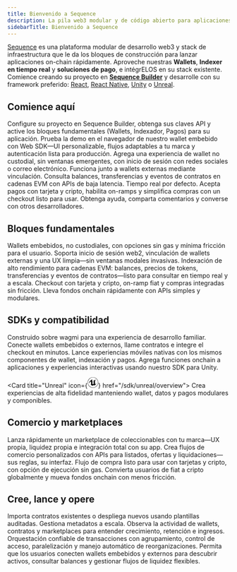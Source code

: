 ```yaml
---
title: Bienvenido a Sequence
description: La pila web3 modular y de código abierto para aplicaciones onchain
sidebarTitle: Bienvenido a Sequence
---
```


[Sequence](https://sequence.xyz/) es una plataforma modular de desarrollo web3 y stack de infraestructura que le da los bloques de construcción para lanzar aplicaciones on-chain rápidamente. Aproveche nuestras **Wallets**, **Indexer en tiempo real** y **soluciones de pago**, e intégrELOS en su stack existente. Comience creando su proyecto en **[Sequence Builder](https://sequence.build/)** y desarrolle con su framework preferido: [React](/sdk/web/overview), [React Native](/sdk/mobile), [Unity](/sdk/unity/overview) o [Unreal](/sdk/unreal/overview).

## Comience aquí

<CardGroup cols={2}>
  <Card title="Cree su primer proyecto" icon="folder-plus" href="/solutions/builder/getting-started">
    Configure su proyecto en Sequence Builder, obtenga sus claves API y active los bloques fundamentales (Wallets, Indexador, Pagos) para su aplicación.
  </Card>

  <Card title="Demo de Embedded Wallet" icon="gem" href="https://0xsequence.github.io/kit/?mode=waas">
    Prueba la demo en el navegador de nuestro wallet embebido con Web SDK—UI personalizable, flujos adaptables a tu marca y autenticación lista para producción.
  </Card>

  <Card title="Inicio rápido: Wallets" icon="wallet" href="/solutions/wallets/embedded-wallet/overview">
    Agrega una experiencia de wallet no custodial, sin ventanas emergentes, con inicio de sesión con redes sociales o correo electrónico. Funciona junto a wallets externas mediante vinculación.
  </Card>

  <Card title="Inicio rápido: Indexador en tiempo real" icon="database" href="/solutions/builder/indexer">
    Consulta balances, transferencias y eventos de contratos en cadenas EVM con APIs de baja latencia. Tiempo real por defecto.
  </Card>

  <Card title="Inicio rápido: Pagos" icon="cart-shopping" href="/sdk/web/guides/checkout">
    Acepta pagos con tarjeta y cripto, habilita on-ramps y simplifica compras con un checkout listo para usar.
  </Card>

  <Card title="Únase a nuestra comunidad" icon="discord" href="https://discord.com/invite/sequence">
    Obtenga ayuda, comparta comentarios y converse con otros desarrolladores.
  </Card>
</CardGroup>

## Bloques fundamentales

<CardGroup cols={3}>
  <Card title="Wallets" icon="wallet" href="/solutions/wallets/embedded-wallet/overview">
    Wallets embebidos, no custodiales, con opciones sin gas y mínima fricción para el usuario. Soporta inicio de sesión web2, vinculación de wallets externas y una UX limpia—sin ventanas modales invasivas.
  </Card>

  <Card title="Indexador en tiempo real" icon="database" href="/solutions/builder/indexer">
    Indexación de alto rendimiento para cadenas EVM: balances, precios de tokens, transferencias y eventos de contratos—listo para consultar en tiempo real y a escala.
  </Card>

  <Card title="Pagos" icon="coins" href="/sdk/web/guides/checkout">
    Checkout con tarjeta y cripto, on-ramp fiat y compras integradas sin fricción. Lleva fondos onchain rápidamente con APIs simples y modulares.
  </Card>
</CardGroup>

## SDKs y compatibilidad

<CardGroup cols={4}>
  <Card title="Web SDK" icon="code" href="/sdk/web/overview">
    Construido sobre wagmi para una experiencia de desarrollo familiar. Conecte wallets embebidos o externos, llame contratos e integre el checkout en minutos.
  </Card>

  <Card title="React Native" icon="mobile" href="/sdk/mobile">
    Lance experiencias móviles nativas con los mismos componentes de wallet, indexación y pagos.
  </Card>

  <Card title="Unity" icon="unity" href="/sdk/unity/overview">
    Agrega funciones onchain a aplicaciones y experiencias interactivas usando nuestro SDK para Unity.
  </Card>

  <Card title="Unreal" icon={<svg width="24" height="24" viewBox="0 0 32 32" xmlns="http://www.w3.org/2000/svg"><path d="M16 0c-8.766 0-15.865 7.161-15.865 16s7.099 16 15.865 16c8.76 0 15.865-7.161 15.865-16s-7.104-16-15.87-16zM16 0.703c4.047 0 7.859 1.594 10.724 4.479 2.859 2.875 4.453 6.766 4.443 10.818 0 4.083-1.578 7.927-4.443 10.818-2.828 2.87-6.693 4.484-10.724 4.479-4.031 0.005-7.896-1.609-10.724-4.479-2.859-2.875-4.458-6.766-4.448-10.818 0-4.083 1.583-7.927 4.443-10.818 2.828-2.875 6.698-4.49 10.729-4.479zM15.203 6.333c-2.583 0.693-4.974 2.021-8.161 5.677s-2.583 6.677-2.583 6.677c0 0 0.88-2.078 2.995-4.266 1.005-1.036 1.75-1.385 2.266-1.385 0.458-0.026 0.844 0.344 0.844 0.802v7.422c0 0.734-0.474 0.896-0.911 0.885-0.37-0.005-0.714-0.135-0.714-0.135 2.172 3.156 7.37 3.599 7.37 3.599l2.281-2.438 0.052 0.047 2.089 1.781c3.823-2.271 5.667-6.479 5.667-6.479-1.708 1.802-2.792 2.224-3.438 2.224-0.573-0.005-0.797-0.339-0.797-0.339-0.031-0.156-0.083-2.417-0.104-4.677-0.021-2.339 0-4.682 0.115-4.688 0.661-1.24 2.766-3.74 2.766-3.74-3.932 0.776-6.073 3.354-6.073 3.354-0.635-0.5-1.927-0.417-1.927-0.417 0.604 0.333 1.208 1.302 1.208 2.104v7.896c0 0-1.318 1.161-2.333 1.161-0.604 0-0.974-0.328-1.177-0.599-0.078-0.104-0.146-0.219-0.198-0.344v-9.75c-0.141 0.104-0.313 0.161-0.484 0.167-0.219 0-0.443-0.109-0.594-0.427-0.115-0.24-0.188-0.599-0.188-1.125 0-1.797 2.031-2.99 2.031-2.99z"/></svg>} href="/sdk/unreal/overview">
    Crea experiencias de alta fidelidad manteniendo wallet, datos y pagos modulares y componibles.
  </Card>
</CardGroup>

## Comercio y marketplaces

<CardGroup cols={2}>
  <Card title="White-Label Marketplace" icon="store" href="/solutions/marketplaces/white-label-marketplace/overview">
    Lanza rápidamente un marketplace de coleccionables con tu marca—UX propia, liquidez propia e integración total con su app.
  </Card>

  <Card title="APIs de Marketplace" icon="folder-plus" href="/solutions/marketplaces/custom-marketplace/overview">
    Crea flujos de comercio personalizados con APIs para listados, ofertas y liquidaciones—sus reglas, su interfaz.
  </Card>

  <Card title="Checkout" icon="cart-shopping" href="/sdk/web/guides/checkout">
    Flujo de compra listo para usar con tarjetas y cripto, con opción de ejecución sin gas.
  </Card>

  <Card title="On-ramps de fiat (opciones para convertir dinero fiat a cripto)" icon="arrows-rotate" href="/sdk/web/guides/on-ramp">
    Convierta usuarios de fiat a cripto globalmente y mueva fondos onchain con menos fricción.
  </Card>
</CardGroup>

## Cree, lance y opere

<CardGroup cols={2}>
  <Card title="Contratos y coleccionables" icon="gem" href="/solutions/collectibles/contracts/deploy-an-item-collection">
    Importa contratos existentes o despliega nuevos usando plantillas auditadas. Gestiona metadatos a escala.
  </Card>

  <Card title="Analytics" icon="chart-line" href="/solutions/builder/analytics">
    Observa la actividad de wallets, contratos y marketplaces para entender crecimiento, retención e ingresos.
  </Card>

  <Card title="Sidekick (API de transacciones)" icon="coins" href="/solutions/sidekick/overview">
    Orquestación confiable de transacciones con agrupamiento, control de acceso, paralelización y manejo automático de reorganizaciones.
  </Card>

  <Card title="Vinculación de wallets" icon="link" href="/sdk/web/overview">
    Permita que los usuarios conecten wallets embebidos y externos para descubrir activos, consultar balances y gestionar flujos de liquidez flexibles.
  </Card>
</CardGroup>